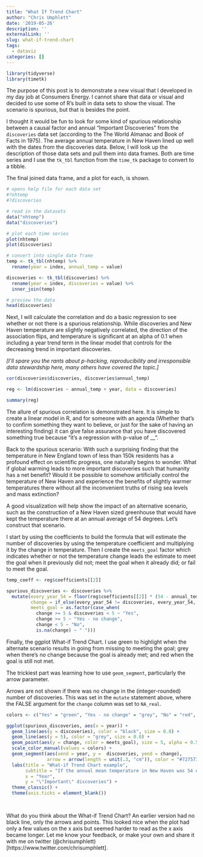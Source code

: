 ```yaml
---
title: "What If Trend Chart"
author: "Chris Umphlett"
date: '2019-05-26'
description: ''
externalLink: ''
slug: what-if-trend-chart
tags: 
  - dataviz
categories: []
---
```


``` r
library(tidyverse)
library(timetk)

```

The purpose of this post is to demonstrate a new visual that I developed in my day job at Consumers Energy. I cannot share that data or visual and decided to use some of R's built in data sets to show the visual. The scenario is spurious, but that is besides the point. 

I thought it would be fun to look for some kind of spurious relationship between a causal factor and annual "Important Discoveries" from the `discoveries` data set (according to the The World Almanac and Book of Facts in 1975). The average annual temperature in New Haven lined up well with the dates from the discoveries data. Below, I will look up the description of those data sets and pull them into data frames. Both are time series and I use the `tk_tbl` function from the `time_tk` package to convert to a tibble.

The final joined data frame, and a plot for each, is shown.

``` r
# opens help file for each data set
#?nhtemp
#?discoveries

# read in the datasets
data("nhtemp")
data("discoveries")

# plot each time series
plot(nhtemp)
plot(discoveries)

# convert into single data frame
temp <- tk_tbl(nhtemp) %>%
  rename(year = index, annual_temp = value)

discoveries <- tk_tbl(discoveries) %>%
  rename(year = index, discoveries = value) %>%
  inner_join(temp)

# preview the data
head(discoveries)
```

Next, I will calculate the correlation and do a basic regression to see whether or not there is a spurious relationship. While discoveries and New Haven temperature are slightly negatively correlated, the direction of the association flips, and temperature is significant at an alpha of 0.1 when including a year trend term in the linear model that controls for the decreasing trend in important discoveries. 

*[I'll spare you the rants about p-hacking, reproducibility and irresponsible data stewardship here, many others have covered the topic.]*

``` r
cor(discoveries$discoveries, discoveries$annual_temp)

reg <- lm(discoveries ~ annual_temp + year, data = discoveries)

summary(reg)
```

The allure of spurious correlation is demonstrated here. It is simple to create a linear model in R, and for someone with an agenda (Whether that's to confirm something they want to believe, or just for the sake of having an interesting finding) it can give false assurance that you have discovered something true because "it's a regression with p-value of __". 

Back to the spurious scenario: With such a surprising finding that the temperature in New England town of less than 150k residents has a profound effect on scientific progress, one naturally begins to wonder. What if global warming leads to more important discoveries such that humanity has a net benefit? Would it be possible to somehow artificially control the temperature of New Haven and experience the benefits of slightly warmer temperatures there without all the inconvenient truths of rising sea levels and mass extinction? 

A good visualization will help show the impact of an alternative scenario, such as the construction of a New Haven sized greenhouse that would have kept the temperature there at an annual average of 54 degrees. Let's construct that scenario.

I start by using the coefficients to build the formula that will estimate the number of discoveries by using the temperature coefficient and multiplying it by the change in temperature. Then I create the `meets_goal` factor which indicates whether or not the temperature change leads the estimate to meet the goal when it previously did not; meet the goal when it already did; or fail to meet the goal.

``` r
temp_coeff <- reg$coefficients[[2]]

spurious_discoveries <- discoveries %>%
  mutate(every_year_54 = floor(reg$coefficients[[2]] * (54 - annual_temp) + discoveries),
         change = if_else(every_year_54 != discoveries, every_year_54, NA_real_),
         meets_goal = as.factor(case_when(
           change >= 5 & discoveries < 5 ~ "Yes", 
           change >= 5 ~ "Yes - no change", 
           change < 5 ~ "No",
           is.na(change) ~ " ")))
```

Finally, the ggplot What-if Trend Chart. I use green to highlight when the alternate scenario results in going from missing to meeting the goal; grey when there's no change because the goal is already met; and red when the goal is still not met.

The trickiest part was learning how to use `geom_segment`, particularly the arrow parameter. 

Arrows are not shown if there was no change in the (integer-rounded) number of discoveries. This was set in the `mutate` statement above, where the FALSE argument for the `change` column was set to `NA_real`.

``` r

colors <- c("Yes" = "green", "Yes - no change" = "grey", "No" = "red", " " = "white")

ggplot(spurious_discoveries, aes(x = year)) +
  geom_line(aes(y = discoveries), color = "black", size = 0.8) +
  geom_line(aes(y = 5), color = "grey", size = 0.8) +
  geom_point(aes(y = change, color = meets_goal), size = 5, alpha = 0.5) +
  scale_color_manual(values = colors) +
  geom_segment(aes(xend = year, y =  discoveries, yend = change),
               arrow = arrow(length = unit(.3, "cm")), color = "#727573") +
  labs(title = "What-if Trend Chart example",
       subtitle = "If the annual mean temperature in New Haven was 54 every year, how much more often\n would the scientific community have met an arbitrary goal of 5 \"Important Discoveries\" per year?",
       x = "Year",
       y = "\"Important\" discoveries") +
  theme_classic() +
  theme(axis.ticks = element_blank())

 

```

What do you think about the What-if Trend Chart? An earlier version had no black line, only the arrows and points. This looked nice when the plot had only a few values on the x axis but seemed harder to read as the x axis became longer. Let me know your feedback, or make your own and share it with me on twitter (@chrisumphlett)[https://www.twitter.com/chrisumphlett].